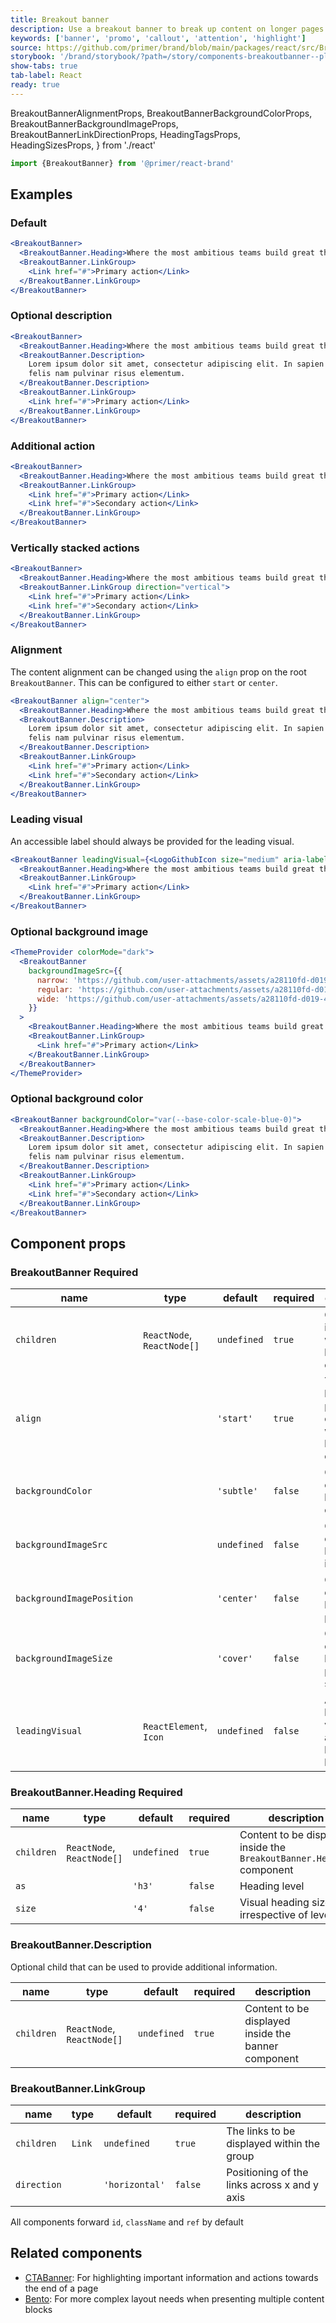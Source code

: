 ```yaml
---
title: Breakout banner
description: Use a breakout banner to break up content on longer pages and highlight important information.
keywords: ['banner', 'promo', 'callout', 'attention', 'highlight']
source: https://github.com/primer/brand/blob/main/packages/react/src/BreakoutBanner/BreakoutBanner.tsx
storybook: '/brand/storybook/?path=/story/components-breakoutbanner--playground'
show-tabs: true
tab-label: React
ready: true
---
```


  BreakoutBannerAlignmentProps,
  BreakoutBannerBackgroundColorProps,
  BreakoutBannerBackgroundImageProps,
  BreakoutBannerLinkDirectionProps,
  HeadingTagsProps,
  HeadingSizesProps,
} from './react'

```js
import {BreakoutBanner} from '@primer/react-brand'
```

## Examples

### Default

```jsx live
<BreakoutBanner>
  <BreakoutBanner.Heading>Where the most ambitious teams build great things</BreakoutBanner.Heading>
  <BreakoutBanner.LinkGroup>
    <Link href="#">Primary action</Link>
  </BreakoutBanner.LinkGroup>
</BreakoutBanner>
```

### Optional description

```jsx live
<BreakoutBanner>
  <BreakoutBanner.Heading>Where the most ambitious teams build great things</BreakoutBanner.Heading>
  <BreakoutBanner.Description>
    Lorem ipsum dolor sit amet, consectetur adipiscing elit. In sapien sit ullamcorper id. Aliquam luctus sed turpis
    felis nam pulvinar risus elementum.
  </BreakoutBanner.Description>
  <BreakoutBanner.LinkGroup>
    <Link href="#">Primary action</Link>
  </BreakoutBanner.LinkGroup>
</BreakoutBanner>
```

### Additional action

```jsx live
<BreakoutBanner>
  <BreakoutBanner.Heading>Where the most ambitious teams build great things</BreakoutBanner.Heading>
  <BreakoutBanner.LinkGroup>
    <Link href="#">Primary action</Link>
    <Link href="#">Secondary action</Link>
  </BreakoutBanner.LinkGroup>
</BreakoutBanner>
```

### Vertically stacked actions

```jsx live
<BreakoutBanner>
  <BreakoutBanner.Heading>Where the most ambitious teams build great things</BreakoutBanner.Heading>
  <BreakoutBanner.LinkGroup direction="vertical">
    <Link href="#">Primary action</Link>
    <Link href="#">Secondary action</Link>
  </BreakoutBanner.LinkGroup>
</BreakoutBanner>
```

### Alignment

The content alignment can be changed using the `align` prop on the root `BreakoutBanner`. This can be configured to either `start` or `center`.

```jsx live
<BreakoutBanner align="center">
  <BreakoutBanner.Heading>Where the most ambitious teams build great things</BreakoutBanner.Heading>
  <BreakoutBanner.Description>
    Lorem ipsum dolor sit amet, consectetur adipiscing elit. In sapien sit ullamcorper id. Aliquam luctus sed turpis
    felis nam pulvinar risus elementum.
  </BreakoutBanner.Description>
  <BreakoutBanner.LinkGroup>
    <Link href="#">Primary action</Link>
    <Link href="#">Secondary action</Link>
  </BreakoutBanner.LinkGroup>
</BreakoutBanner>
```

### Leading visual

<Note variant="warning">An accessible label should always be provided for the leading visual.</Note>

```jsx live
<BreakoutBanner leadingVisual={<LogoGithubIcon size="medium" aria-label="GitHub logo" />}>
  <BreakoutBanner.Heading>Where the most ambitious teams build great things</BreakoutBanner.Heading>
  <BreakoutBanner.LinkGroup>
    <Link href="#">Primary action</Link>
  </BreakoutBanner.LinkGroup>
</BreakoutBanner>
```

### Optional background image

```jsx live
<ThemeProvider colorMode="dark">
  <BreakoutBanner
    backgroundImageSrc={{
      narrow: 'https://github.com/user-attachments/assets/a28110fd-d019-41a4-8f80-b49ae8895708',
      regular: 'https://github.com/user-attachments/assets/a28110fd-d019-41a4-8f80-b49ae8895708',
      wide: 'https://github.com/user-attachments/assets/a28110fd-d019-41a4-8f80-b49ae8895708',
    }}
  >
    <BreakoutBanner.Heading>Where the most ambitious teams build great things</BreakoutBanner.Heading>
    <BreakoutBanner.LinkGroup>
      <Link href="#">Primary action</Link>
    </BreakoutBanner.LinkGroup>
  </BreakoutBanner>
</ThemeProvider>
```

### Optional background color

```jsx live
<BreakoutBanner backgroundColor="var(--base-color-scale-blue-0)">
  <BreakoutBanner.Heading>Where the most ambitious teams build great things</BreakoutBanner.Heading>
  <BreakoutBanner.Description>
    Lorem ipsum dolor sit amet, consectetur adipiscing elit. In sapien sit ullamcorper id. Aliquam luctus sed turpis
    felis nam pulvinar risus elementum.
  </BreakoutBanner.Description>
  <BreakoutBanner.LinkGroup>
    <Link href="#">Primary action</Link>
    <Link href="#">Secondary action</Link>
  </BreakoutBanner.LinkGroup>
</BreakoutBanner>
```

## Component props

### BreakoutBanner <Label>Required</Label>

| name                      | type                                   | default     | required | description                                                      |
| ------------------------- | -------------------------------------- | ----------- | -------- | ---------------------------------------------------------------- |
| `children`                | `ReactNode`, `ReactNode[]`             | `undefined` | `true`   | Content to include within the banner component                   |
| `align`                   | <BreakoutBannerAlignmentProps />       | `'start'`   | `true`   | The horizontal positioning of content wihin the banner component |
| `backgroundColor`         | <BreakoutBannerBackgroundColorProps /> | `'subtle'`  | `false`  | Optional, custom background color                                |
| `backgroundImageSrc`      | <BreakoutBannerBackgroundImageProps /> | `undefined` | `false`  | Optional, custom background image                                |
| `backgroundImagePosition` | <BreakoutBannerBackgroundImageProps /> | `'center'`  | `false`  | Optional, custom background position                             |
| `backgroundImageSize`     | <BreakoutBannerBackgroundImageProps /> | `'cover'`   | `false`  | Optional, custom background position size                        |
| `leadingVisual`           | `ReactElement`, `Icon`                 | `undefined` | `false`  | An optional leading visual that appears before the heading       |

### BreakoutBanner.Heading <Label>Required</Label>

| name       | type                       | default     | required | description                                                           |
| ---------- | -------------------------- | ----------- | -------- | --------------------------------------------------------------------- |
| `children` | `ReactNode`, `ReactNode[]` | `undefined` | `true`   | Content to be displayed inside the `BreakoutBanner.Heading` component |
| `as`       | <HeadingTagsProps />       | `'h3'`      | `false`  | Heading level                                                         |
| `size`     | <HeadingSizesProps />      | `'4'`       | `false`  | Visual heading size, irrespective of level                            |

### BreakoutBanner.Description

Optional child that can be used to provide additional information.

| name       | type                       | default     | required | description                                         |
| ---------- | -------------------------- | ----------- | -------- | --------------------------------------------------- |
| `children` | `ReactNode`, `ReactNode[]` | `undefined` | `true`   | Content to be displayed inside the banner component |

### BreakoutBanner.LinkGroup

| name        | type                                 | default        | required | description                                  |
| ----------- | ------------------------------------ | -------------- | -------- | -------------------------------------------- |
| `children`  | `Link`                               | `undefined`    | `true`   | The links to be displayed within the group   |
| `direction` | <BreakoutBannerLinkDirectionProps /> | `'horizontal'` | `false`  | Positioning of the links across x and y axis |

All components forward `id`, `className` and `ref` by default

## Related components

- [CTABanner](/components/CTABanner): For highlighting important information and actions towards the end of a page
- [Bento](/components/Bento): For more complex layout needs when presenting multiple content blocks
